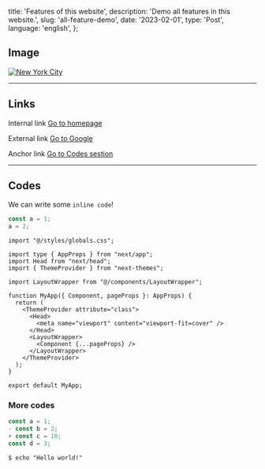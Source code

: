   title: 'Features of this website',
  description: 'Demo all features in this website.',
  slug: 'all-feature-demo',
  date: '2023-02-01',
  type: 'Post',
  language: 'english',
};

## Image

[![New York City](/images/nyc.jpg)](https://unsplash.com/s/photos/new-york)

---

## Links

Internal link [Go to homepage](/)

External link [Go to Google](https://google.com)

Anchor link [Go to Codes sestion](#codes)

---

## Codes

We can write some `inline code`!

```js:sample.js showLineNumbers
const a = 1;
a = 2;
```

```tsx:App.tsx showLineNumbers {5,15-17}
import "@/styles/globals.css";

import type { AppProps } from "next/app";
import Head from "next/head";
import { ThemeProvider } from "next-themes";

import LayoutWrapper from "@/components/LayoutWrapper";

function MyApp({ Component, pageProps }: AppProps) {
  return (
    <ThemeProvider attribute="class">
      <Head>
        <meta name="viewport" content="viewport-fit=cover" />
      </Head>
      <LayoutWrapper>
        <Component {...pageProps} />
      </LayoutWrapper>
    </ThemeProvider>
  );
}

export default MyApp;
```

### More codes

```diff-js:some.js showLineNumbers {3-4}
const a = 1;
- const b = 2;
+ const c = 10;
const d = 3;
```

```shell:Command
$ echo "Hello world!"
```
